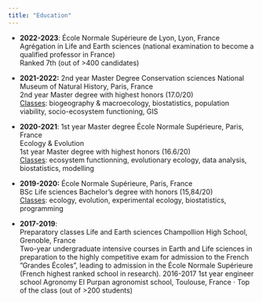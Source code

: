 ```yaml
---
title: "Education"
---
```


-   **2022-2023**: École Normale Supérieure de Lyon, Lyon, France\
    Agrégation in Life and Earth sciences (national examination to become a qualified professor in France)\
    Ranked 7th (out of \>400 candidates)

-    **2021-2022:** 2nd year Master Degree Conservation sciences National Museum of Natural History, Paris, France\
    2nd year Master degree with highest honors (17.0/20)\
    [Classes]{.underline}: biogeography & macroecology, biostatistics, population viability, socio-ecosystem functioning, GIS

-   **2020-2021**: 1st year Master degree École Normale Supérieure, Paris, France\
    Ecology & Evolution\
    1st year Master degree with highest honors (16.6/20)\
    [Classes]{.underline}: ecosystem functionning, evolutionary ecology, data analysis, biostatistics, modelling

-   **2019-2020:** École Normale Supérieure, Paris, France**\
    **BSc Life sciences Bachelor’s degree with honors (15,84/20)\
    [Classes]{.underline}: ecology, evolution, experimental ecology, biostatistics, programming

-   **2017-2019**:\
    Preparatory classes Life and Earth sciences Champollion High School, Grenoble, France\
    Two-year undergraduate intensive courses in Earth and Life sciences in preparation to the highly competitive exam for admission to the French ”Grandes Écoles”, leading to admission in the École Normale Supérieure (French highest ranked school in research). 2016-2017 1st year engineer school Agronomy EI Purpan agronomist school, Toulouse, France ⋅ Top of the class (out of \>200 students)
